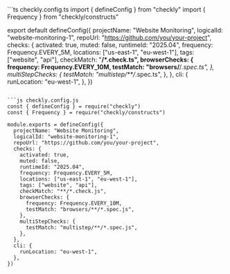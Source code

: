 <CodeGroup dropdown>
```ts checkly.config.ts
import { defineConfig } from "checkly"
import { Frequency } from "checkly/constructs"

export default defineConfig({
  projectName: "Website Monitoring",
  logicalId: "website-monitoring-1",
  repoUrl: "https://github.com/you/your-project",
  checks: {
    activated: true,
    muted: false,
    runtimeId: "2025.04",
    frequency: Frequency.EVERY_5M,
    locations: ["us-east-1", "eu-west-1"],
    tags: ["website", "api"],
    checkMatch: "**/*.check.ts",
    browserChecks: {
      frequency: Frequency.EVERY_10M,
      testMatch: "browsers/**/*.spec.ts",
    },
    multiStepChecks: {
      testMatch: "multistep/**/*.spec.ts",
    },
  },
  cli: {
    runLocation: "eu-west-1",
  },
})
```

```js checkly.config.js
const { defineConfig } = require("checkly")
const { Frequency } = require("checkly/constructs")

module.exports = defineConfig({
  projectName: "Website Monitoring",
  logicalId: "website-monitoring-1",
  repoUrl: "https://github.com/you/your-project",
  checks: {
    activated: true,
    muted: false,
    runtimeId: "2025.04",
    frequency: Frequency.EVERY_5M,
    locations: ["us-east-1", "eu-west-1"],
    tags: ["website", "api"],
    checkMatch: "**/*.check.js",
    browserChecks: {
      frequency: Frequency.EVERY_10M,
      testMatch: "browsers/**/*.spec.js",
    },
    multiStepChecks: {
      testMatch: "multistep/**/*.spec.js",
    },
  },
  cli: {
    runLocation: "eu-west-1",
  },
})
```
</CodeGroup>
